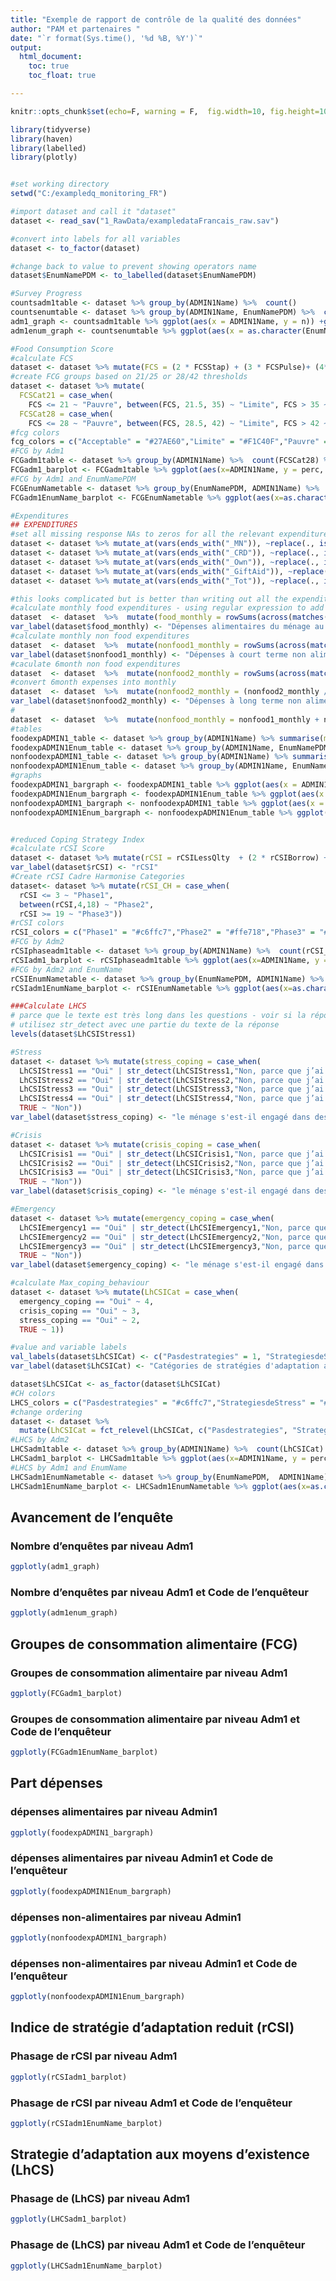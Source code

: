 ```yaml
---
title: "Exemple de rapport de contrôle de la qualité des données"
author: "PAM et partenaires "
date: "`r format(Sys.time(), '%d %B, %Y')`"
output: 
  html_document:
    toc: true
    toc_float: true

---
```


```r
knitr::opts_chunk$set(echo=F, warning = F,  fig.width=10, fig.height=10)

library(tidyverse)
library(haven)
library(labelled)
library(plotly)


#set working directory 
setwd("C:/exampledq_monitoring_FR")

#import dataset and call it "dataset"
dataset <- read_sav("1_RawData/exampledataFrancais_raw.sav")

#convert into labels for all variables
dataset <- to_factor(dataset)

#change back to value to prevent showing operators name
dataset$EnumNamePDM <- to_labelled(dataset$EnumNamePDM)

#Survey Progress
countsadm1table <- dataset %>% group_by(ADMIN1Name) %>%  count()
countsenumtable <- dataset %>% group_by(ADMIN1Name, EnumNamePDM) %>%  count() %>% arrange(desc(`n`))
adm1_graph <- countsadm1table %>% ggplot(aes(x = ADMIN1Name, y = n)) +geom_bar(stat = "identity", fill = "steel blue") +theme_minimal()  +labs(x = "", y = "")
adm1enum_graph <- countsenumtable %>% ggplot(aes(x = as.character(EnumNamePDM), y = n)) +geom_bar(stat = "identity", fill = "steel blue") +theme_minimal()  +facet_wrap(. ~ ADMIN1Name, scales = "free_x") +labs(x = "", y = "") +theme(axis.text.x=element_blank())

#Food Consumption Score
#calculate FCS
dataset <- dataset %>% mutate(FCS = (2 * FCSStap) + (3 * FCSPulse)+ (4*FCSPr) +FCSVeg  +FCSFruit +(4*FCSDairy) + (0.5*FCSFat) + (0.5*FCSSugar))
#create FCG groups based on 21/25 or 28/42 thresholds
dataset <- dataset %>% mutate(
  FCSCat21 = case_when(
    FCS <= 21 ~ "Pauvre", between(FCS, 21.5, 35) ~ "Limite", FCS > 35 ~ "Acceptable"),
  FCSCat28 = case_when(
    FCS <= 28 ~ "Pauvre", between(FCS, 28.5, 42) ~ "Limite", FCS > 42 ~ "Acceptable"))
#fcg colors
fcg_colors = c("Acceptable" = "#27AE60","Limite" = "#F1C40F","Pauvre" = "#C0392B")
#FCG by Adm1
FCGadm1table <- dataset %>% group_by(ADMIN1Name) %>%  count(FCSCat28) %>% mutate(perc = 100 * n / sum(n)) %>% ungroup() %>% select(-n) %>% mutate_if(is.numeric, round, 1)
FCGadm1_barplot <- FCGadm1table %>% ggplot(aes(x=ADMIN1Name, y = perc, fill = FCSCat28)) +geom_bar(position="fill", stat = "identity") +theme_minimal() +theme(axis.text.x = element_text(angle = 90)) +scale_fill_manual(values=fcg_colors) + facet_wrap(. ~ ADMIN1Name, scales = "free_x")  +labs(x = "", y = "") +scale_y_continuous(labels = scales::percent)
#FCG by Adm1 and EnumNamePDM
FCGEnumNametable <- dataset %>% group_by(EnumNamePDM, ADMIN1Name) %>%  count(FCSCat28) %>% mutate(perc = 100 * n / sum(n)) %>% ungroup() %>% select(-n) %>% mutate_if(is.numeric, round, 1)
FCGadm1EnumName_barplot <- FCGEnumNametable %>% ggplot(aes(x=as.character(EnumNamePDM), y = perc, fill = FCSCat28)) +geom_bar(position="fill", stat = "identity") +theme_minimal() +theme(axis.text.x = element_text(angle = 90)) +scale_fill_manual(values=fcg_colors) + facet_wrap(ADMIN1Name ~ ., scales = "free") +labs(x = "", y = "") +theme(axis.text.x=element_blank()) +scale_y_continuous(labels = scales::percent)

#Expenditures
## EXPENDITURES
#set all missing response NAs to zeros for all the relevant expenditure variables - because in R adding with NAs can create problems
dataset <- dataset %>% mutate_at(vars(ends_with("_MN")), ~replace(., is.na(.), 0))
dataset <- dataset %>% mutate_at(vars(ends_with("_CRD")), ~replace(., is.na(.), 0))
dataset <- dataset %>% mutate_at(vars(ends_with("_Own")), ~replace(., is.na(.), 0))
dataset <- dataset %>% mutate_at(vars(ends_with("_GiftAid")), ~replace(., is.na(.), 0))
dataset <- dataset %>% mutate_at(vars(ends_with("_Tot")), ~replace(., is.na(.), 0))

#this looks complicated but is better than writing out all the expenditure variables (and maybe forgetting some)
#calculate monthly food expenditures - using regular expression to add together all variables starting with "HHExpF" (food) and ending with "CRD" or "MN" or "Own" or GiftAid"
dataset  <- dataset  %>%  mutate(food_monthly = rowSums(across(matches(c("^HHExpF.*_CRD$","^HHExpF.*_MN$","^HHExpF.*_Own$","^HHExpF.*_GiftAid$")))))
var_label(dataset$food_monthly) <- "Dépenses alimentaires du ménage au cours du mois"
#calculate monthly non food expenditures
dataset  <- dataset  %>%  mutate(nonfood1_monthly = rowSums(across(matches(c("^HHExpNF.*1M_CRD$","^HHExpNF.*1M_MN$","^HHExpNF.*1M_GiftAid$")))))
var_label(dataset$nonfood1_monthly) <- "Dépenses à court terme non alimentaires des ménages au cours du mois"
#caculate 6month non food expenditures
dataset  <- dataset  %>%  mutate(nonfood2_monthly = rowSums(across(matches(c("^HHExpNF.*6M_CRD$","^HHExpNF.*6M_MN$","^HHExpNF.*6M_GiftAid$","^HHExpNF.*6M_Tot$")))))
#convert 6month expenses into monthly
dataset  <- dataset  %>%  mutate(nonfood2_monthly = (nonfood2_monthly / 6))
var_label(dataset$nonfood2_monthly) <- "Dépenses à long terme non alimentaires des ménages au cours du mois"
#
dataset  <- dataset  %>%  mutate(nonfood_monthly = nonfood1_monthly + nonfood2_monthly)
#tables
foodexpADMIN1_table <- dataset %>% group_by(ADMIN1Name) %>% summarise(median_foodexp = median(food_monthly))
foodexpADMIN1Enum_table <- dataset %>% group_by(ADMIN1Name, EnumNamePDM) %>% summarise(median_foodexp = median(food_monthly))
nonfoodexpADMIN1_table <- dataset %>% group_by(ADMIN1Name) %>% summarise(median_nonfoodexp = median(nonfood_monthly))
nonfoodexpADMIN1Enum_table <- dataset %>% group_by(ADMIN1Name, EnumNamePDM) %>% summarise(median_nonfoodexp = median(nonfood_monthly))
#graphs
foodexpADMIN1_bargraph <- foodexpADMIN1_table %>% ggplot(aes(x = ADMIN1Name, y = median_foodexp)) +geom_bar(stat = "identity", fill = "steel blue")
foodexpADMIN1Enum_bargraph <- foodexpADMIN1Enum_table %>% ggplot(aes(x = as.character(EnumNamePDM), y = median_foodexp)) +geom_bar(stat = "identity", fill = "steel blue") +facet_grid(. ~ ADMIN1Name, scales = "free_x")  +theme_minimal() +theme(axis.text.x = element_text(angle = 90))
nonfoodexpADMIN1_bargraph <- nonfoodexpADMIN1_table %>% ggplot(aes(x = ADMIN1Name, y = median_nonfoodexp)) +geom_bar(stat = "identity", fill = "steel blue")
nonfoodexpADMIN1Enum_bargraph <- nonfoodexpADMIN1Enum_table %>% ggplot(aes(x = as.factor(EnumNamePDM), y = median_nonfoodexp)) +geom_bar(stat = "identity", fill = "steel blue") +facet_grid(. ~ ADMIN1Name, scales = "free_x") +theme_minimal() +theme(axis.text.x = element_text(angle = 90))


#reduced Coping Strategy Index
#calculate rCSI Score
dataset <- dataset %>% mutate(rCSI = rCSILessQlty  + (2 * rCSIBorrow) + rCSIMealSize + (3 * rCSIMealAdult) + rCSIMealNb)
var_label(dataset$rCSI) <- "rCSI"
#Create rCSI Cadre Harmonise Categories
dataset<- dataset %>% mutate(rCSI_CH = case_when(
  rCSI <= 3 ~ "Phase1",
  between(rCSI,4,18) ~ "Phase2",
  rCSI >= 19 ~ "Phase3"))
#rCSI colors
rCSI_colors = c("Phase1" = "#c6ffc7","Phase2" = "#ffe718","Phase3" = "#e88400")
#FCG by Adm2
rCSIphaseadm1table <- dataset %>% group_by(ADMIN1Name) %>%  count(rCSI_CH) %>% mutate(perc = 100 * n / sum(n)) %>% ungroup() %>% select(-n) %>% mutate_if(is.numeric, round, 1)
rCSIadm1_barplot <- rCSIphaseadm1table %>% ggplot(aes(x=ADMIN1Name, y = perc, fill = rCSI_CH)) +geom_bar(position="fill", stat = "identity") +theme_minimal() +theme(axis.text.x = element_text(angle = 90)) +scale_fill_manual(values=rCSI_colors) + facet_wrap(. ~ ADMIN1Name, scales = "free_x") +labs(x = "", y = "") +scale_y_continuous(labels = scales::percent)
#FCG by Adm2 and EnumName
rCSIEnumNametable <- dataset %>% group_by(EnumNamePDM, ADMIN1Name) %>%  count(rCSI_CH) %>% mutate(perc = 100 * n / sum(n)) %>% ungroup() %>% select(-n) %>% mutate_if(is.numeric, round, 1)
rCSIadm1EnumName_barplot <- rCSIEnumNametable %>% ggplot(aes(x=as.character(EnumNamePDM), y = perc, fill = rCSI_CH)) +geom_bar(position="fill", stat = "identity") +theme_minimal() +theme(axis.text.x = element_text(angle = 90)) +scale_fill_manual(values=rCSI_colors) + facet_wrap(. ~ ADMIN1Name, scales = "free") +labs(x = "", y = "") +theme(axis.text.x=element_blank()) +scale_y_continuous(labels = scales::percent)

###Calculate LHCS
# parce que le texte est très long dans les questions - voir si la réponse a été tronquée - parce qu'il sera difficile de faire correspondre le texte exact
# utilisez str_detect avec une partie du texte de la réponse
levels(dataset$LhCSIStress1)

#Stress
dataset <- dataset %>% mutate(stress_coping = case_when(
  LhCSIStress1 == "Oui" | str_detect(LhCSIStress1,"Non, parce que j’ai déjà vendu ces actifs") ~ "Oui",
  LhCSIStress2 == "Oui" | str_detect(LhCSIStress2,"Non, parce que j’ai déjà vendu ces actifs") ~ "Oui",
  LhCSIStress3 == "Oui" | str_detect(LhCSIStress3,"Non, parce que j’ai déjà vendu ces actifs") ~ "Oui",
  LhCSIStress4 == "Oui" | str_detect(LhCSIStress4,"Non, parce que j’ai déjà vendu ces actifs") ~ "Oui",
  TRUE ~ "Non"))
var_label(dataset$stress_coping) <- "le ménage s'est-il engagé dans des stratégies  du stress ?"

#Crisis
dataset <- dataset %>% mutate(crisis_coping = case_when(
  LhCSICrisis1 == "Oui" | str_detect(LhCSICrisis1,"Non, parce que j’ai déjà vendu ces actifs") ~ "Oui",
  LhCSICrisis2 == "Oui" | str_detect(LhCSICrisis2,"Non, parce que j’ai déjà vendu ces actifs") ~ "Oui",
  LhCSICrisis3 == "Oui" | str_detect(LhCSICrisis3,"Non, parce que j’ai déjà vendu ces actifs") ~ "Oui",
  TRUE ~ "Non"))
var_label(dataset$crisis_coping) <- "le ménage s'est-il engagé dans des stratégies d'adaptation aux crises ?"

#Emergency
dataset <- dataset %>% mutate(emergency_coping = case_when(
  LhCSIEmergency1 == "Oui" | str_detect(LhCSIEmergency1,"Non, parce que j’ai déjà vendu ces actifs") ~ "Oui",
  LhCSIEmergency2 == "Oui" | str_detect(LhCSIEmergency2,"Non, parce que j’ai déjà vendu ces actifs") ~ "Oui",
  LhCSIEmergency3 == "Oui" | str_detect(LhCSIEmergency3,"Non, parce que j’ai déjà vendu ces actifs") ~ "Oui",
  TRUE ~ "Non"))
var_label(dataset$emergency_coping) <- "le ménage s'est-il engagé dans des stratégies d'adaptation d'urgence ?"

#calculate Max_coping_behaviour
dataset <- dataset %>% mutate(LhCSICat = case_when(
  emergency_coping == "Oui" ~ 4,
  crisis_coping == "Oui" ~ 3,
  stress_coping == "Oui" ~ 2,
  TRUE ~ 1))

#value and variable labels
val_labels(dataset$LhCSICat) <- c("Pasdestrategies" = 1, "StrategiesdeStress" = 2, "StrategiesdeCrise" = 3, "StrategiesdeUrgence" = 4)
var_label(dataset$LhCSICat) <- "Catégories de stratégies d'adaptation aux moyens d'existence - version léger  de CARI"

dataset$LhCSICat <- as_factor(dataset$LhCSICat)
#CH colors
LHCS_colors = c("Pasdestrategies" = "#c6ffc7","StrategiesdeStress" = "#ffe718","StrategiesdeCrise" = "#e88400","StrategiesdeUrgence" = "#e02d00")
#change ordering
dataset <- dataset %>%
  mutate(LhCSICat = fct_relevel(LhCSICat, c("Pasdestrategies", "StrategiesdeStress", "StrategiesdeCrise", "StrategiesdeUrgence")))
#LHCS by Adm2
LHCSadm1table <- dataset %>% group_by(ADMIN1Name) %>%  count(LhCSICat) %>% mutate(perc = 100 * n / sum(n)) %>% ungroup() %>% select(-n) %>% mutate_if(is.numeric, round, 1)
LHCSadm1_barplot <- LHCSadm1table %>% ggplot(aes(x=ADMIN1Name, y = perc, fill = LhCSICat)) +geom_bar(position="fill", stat = "identity") +theme_minimal() +theme(axis.text.x = element_text(angle = 90)) +scale_fill_manual(values=LHCS_colors) + facet_wrap(. ~ ADMIN1Name, scales = "free_x") +labs(x = "", y = "") +scale_y_continuous(labels = scales::percent)
#LHCS by Adm1 and EnumName
LHCSadm1EnumNametable <- dataset %>% group_by(EnumNamePDM,  ADMIN1Name) %>%  count(LhCSICat) %>% mutate(perc = 100 * n / sum(n)) %>% ungroup() %>% select(-n) %>% mutate_if(is.numeric, round, 1)
LHCSadm1EnumName_barplot <- LHCSadm1EnumNametable %>% ggplot(aes(x=as.character(EnumNamePDM), y = perc, fill = LhCSICat)) +geom_bar(position="fill", stat = "identity") +theme_minimal() +theme(axis.text.x = element_text(angle = 90)) +scale_fill_manual(values=LHCS_colors) + facet_wrap(. ~ ADMIN1Name, scales = "free") +labs(x = "", y = "") +theme(axis.text.x=element_blank()) +scale_y_continuous(labels = scales::percent)

```

## Avancement de l'enquête

### Nombre d'enquêtes par niveau Adm1

```r
ggplotly(adm1_graph)
```


### Nombre d'enquêtes par niveau Adm1 et Code de l'enquêteur

```r
ggplotly(adm1enum_graph)
```


##  Groupes de consommation alimentaire (FCG)

### Groupes de consommation alimentaire par niveau Adm1

```r
ggplotly(FCGadm1_barplot)
```

### Groupes de consommation alimentaire par niveau Adm1 et Code de l'enquêteur

```r
ggplotly(FCGadm1EnumName_barplot)
```


## Part dépenses 

### dépenses alimentaires par niveau Admin1

```r
ggplotly(foodexpADMIN1_bargraph)
```

### dépenses alimentaires par niveau Admin1 et Code de l'enquêteur

```r
ggplotly(foodexpADMIN1Enum_bargraph)
```

### dépenses non-alimentaires par niveau Admin1

```r
ggplotly(nonfoodexpADMIN1_bargraph)
```

### dépenses non-alimentaires par niveau Admin1 et Code de l'enquêteur

```r
ggplotly(nonfoodexpADMIN1Enum_bargraph)
```



## Indice de stratégie d'adaptation reduit (rCSI)

### Phasage de rCSI par niveau Adm1

```r
ggplotly(rCSIadm1_barplot)
```

### Phasage de rCSI par niveau Adm1 et Code de l'enquêteur

```r
ggplotly(rCSIadm1EnumName_barplot)
```



## Strategie d’adaptation aux moyens d’existence (LhCS)

### Phasage de (LhCS) par niveau Adm1  

```r
ggplotly(LHCSadm1_barplot)
```

### Phasage de (LhCS) par niveau Adm1 et Code de l'enquêteur

```r
ggplotly(LHCSadm1EnumName_barplot)
```












